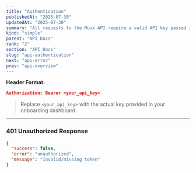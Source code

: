 ```yaml
---
title: "Authentication"
publishedAt: "2025-07-30"
updatedAt: "2025-07-30"
summary: "All requests to the Muvx API require a valid API key passed in the Authorization header."
kind: "simple"
parent: "API Docs"
rank: "2"
section: "API Docs"
slug: "api-authentication"
next: "api-error"
prev: "api-overview"
---
```


**Header Format:**

```json
Authorization: Bearer <your_api_key>
```

> Replace `<your_api_key>` with the actual key provided in your onboarding dashboard.

---

### 401 Unauthorized Response

```json
{
  "success": false,
  "error": "unauthorized",
  "message": "Invalid/missing token"
}
```
